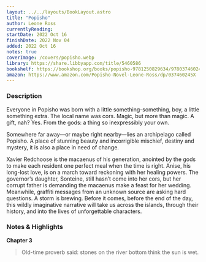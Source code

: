 ```yaml
---
layout: ../../layouts/BookLayout.astro
title: "Popisho"
author: Leone Ross
currentlyReading: 
startDate: 2022 Oct 16
finishDate: 2022 Nov 04
added: 2022 Oct 16
notes: true
coverImage: /covers/popisho.webp
library: https://share.libbyapp.com/title/5460586
bookshelf: https://bookshop.org/books/popisho-9781250829634/9780374602451
amazon: https://www.amazon.com/Popisho-Novel-Leone-Ross/dp/037460245X
---
```


<ReadingTime
  startDate  = {frontmatter.startDate}
  finishDate = {frontmatter.finishDate}
/>

### Description
Everyone in Popisho was born with a little something-something, boy, a little something extra. The local name was cors. Magic, but more than magic. A gift, nah? Yes. From the gods: a thing so inexpressibly your own.

Somewhere far away—or maybe right nearby—lies an archipelago called Popisho. A place of stunning beauty and incorrigible mischief, destiny and mystery, it is also a place in need of change.

Xavier Redchoose is the macaenus of his generation, anointed by the gods to make each resident one perfect meal when the time is right. Anise, his long-lost love, is on a march toward reckoning with her healing powers. The governor’s daughter, Sonteine, still hasn’t come into her cors, but her corrupt father is demanding the macaenus make a feast for her wedding. Meanwhile, graffiti messages from an unknown source are asking hard questions. A storm is brewing. Before it comes, before the end of the day, this wildly imaginative narrative will take us across the islands, through their history, and into the lives of unforgettable characters.

### Notes & Highlights

**Chapter 3**
> Old-time proverb said: stones on the river bottom think the sun is wet.

<BuyBook
  library   = {frontmatter.library}
  bookshelf = {frontmatter.bookshelf}
  amazon    = {frontmatter.amazon}
/>
